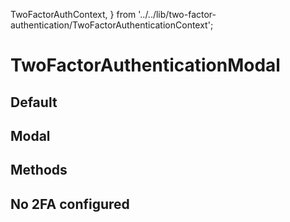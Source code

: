   TwoFactorAuthContext,
} from '../../lib/two-factor-authentication/TwoFactorAuthenticationContext';

<Meta
  title="Two Factor Authentication/TwoFactorAuthenticationModal"
  component={TwoFactorAuthenticationModal}
  argTypes={{}}
/>

# TwoFactorAuthenticationModal

## Default


<Canvas>
  <Story name="Prompt">
    <TwoFactorAuthProvider>
      <TwoFactorAuthenticationPromptButton />
    </TwoFactorAuthProvider>
  </Story>
</Canvas>

## Modal

<Canvas>
  <Story name="Modal">
    <TwoFactorAuthContext.Provider value={{ prompt: { isOpen: true, supportedMethods: ['totp'] } }}>
      <TwoFactorAuthenticationModal />
    </TwoFactorAuthContext.Provider>
  </Story>
</Canvas>

## Methods

<Canvas>
  <Story name="Methods">
    <TwoFactorAuthContext.Provider
      value={{ prompt: { isOpen: true, supportedMethods: ['totp', 'yubikey_otp', 'recovery_code'] } }}
    >
      <TwoFactorAuthenticationModal />
    </TwoFactorAuthContext.Provider>
  </Story>
</Canvas>

## No 2FA configured

<Canvas>
  <Story name="No 2FA configured">
    <UserContext.Provider value={{ LoggedInUser: loggedInUser, loadingLoggedInUser: false }}>
      <TwoFactorAuthContext.Provider value={{ prompt: { isOpen: true, supportedMethods: [] } }}>
        <TwoFactorAuthenticationModal />
      </TwoFactorAuthContext.Provider>
    </UserContext.Provider>
  </Story>
</Canvas>
